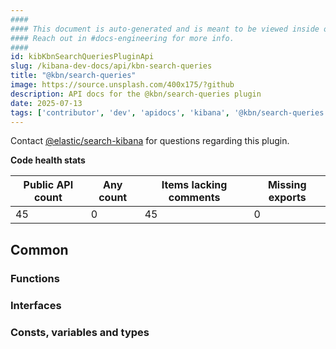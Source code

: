```yaml
---
####
#### This document is auto-generated and is meant to be viewed inside our experimental, new docs system.
#### Reach out in #docs-engineering for more info.
####
id: kibKbnSearchQueriesPluginApi
slug: /kibana-dev-docs/api/kbn-search-queries
title: "@kbn/search-queries"
image: https://source.unsplash.com/400x175/?github
description: API docs for the @kbn/search-queries plugin
date: 2025-07-13
tags: ['contributor', 'dev', 'apidocs', 'kibana', '@kbn/search-queries']
---
```




Contact [@elastic/search-kibana](https://github.com/orgs/elastic/teams/search-kibana) for questions regarding this plugin.

**Code health stats**

| Public API count  | Any count | Items lacking comments | Missing exports |
|-------------------|-----------|------------------------|-----------------|
| 45 | 0 | 45 | 0 |

## Common

### Functions
<DocDefinitionList data={kbnSearchQueriesObj.common.functions}/>

### Interfaces
<DocDefinitionList data={kbnSearchQueriesObj.common.interfaces}/>

### Consts, variables and types
<DocDefinitionList data={kbnSearchQueriesObj.common.misc}/>

